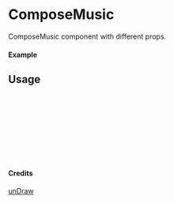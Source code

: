
<Meta of={ComposeMusic} title="unDraw/ComposeMusic" />

# ComposeMusic

ComposeMusic component with different props.

#### Example

<Canvas of={ComposeMusic.Primary} />

## Usage

```ts
import { ComposeMusic } from "yadl-ui";

const Example = () => {
  return (
      <ComposeMusic />
  );
};

export default Example;
```

#### Credits
[unDraw](https://undraw.co/illustrations)
